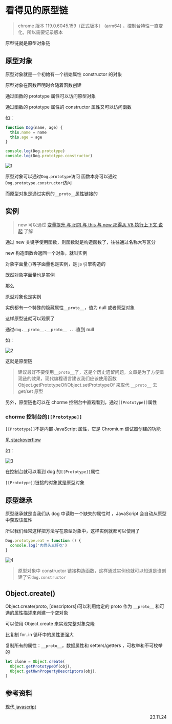 # 看得见的原型链

> chrome 版本 119.0.6045.159（正式版本） (arm64) ，控制台特性一直变化，所以需要记录版本

原型链就是原型对象链

## 原型对象

原型对象就是一个初始有一个初始属性 constructor 的对象

原型对象在函数声明时会随着函数创建

通过函数的 prototype 属性可以访问原型对象

通过函数的 prototype 属性的 constructor 属性又可以访问函数

如：

```ts
function Dog(name, age) {
  this.name = name
  this.age = age
}

console.log(Dog.prototype)
console.log(Dog.prototype.constructor)
```

![1](/img/interview/3/2-1.jpg)

原型对象可以通过`Dog.prototype`访问
函数本身可以通过`Dog.prototype.constructor`访问

而原型对象是通过实例的`__proto__`属性链接的

## 实例

> new 可以通过 <a href="./1变量提升 与 闭包 与 this 与 new 那得从 V8 执行上下文 说起">变量提升 与 闭包 与 this 与 new 那得从 V8 执行上下文 说起</a> 了解

通过 new 关键字使用函数，则函数就是构造函数了，往往通过名称大写区分

new 构造函数会返回一个对象，就叫实例

对象字面量`{}`等字面量也是实例，是 js 引擎构造的

既然对象字面量也是实例

那么

原型对象也是实例

实例都有一个特殊的隐藏属性`__proto__`，值为 null 或者原型对象

这样原型链就可以观察了

通过`dog.__proto__.__proto__ ...`直到 null

如：

![2](/img/interview/3/2-2.jpg)

这就是原型链

> 建议最好不要使用`__proto__`了，这是个历史遗留问题，文章是为了方便呈现链的效果，现代编程语言建议我们应该使用函数 Object.getPrototypeOf/Object.setPrototypeOf 来取代 `__proto__` 去 get/set 原型

另外，原型链也可以在 chorme 控制台中直观看到，通过`[[Prototype]]`属性

### chorme 控制台的`[[Prototype]]`

`[[Prototype]]`不是内部 JavaScript 属性，它是 Chromium 调试器创建的功能

[见 stackoverflow](https://stackoverflow.com/questions/75718019/display-of-proto-vs-prototype-in-chrome-developer-tools)

如：

![3](/img/interview/3/2-3.jpg)

在控制台就可以看到 dog 的`[[Prototype]]`属性

`[[Prototype]]`链接的对象就是原型对象

## 原型继承

原型继承就是当我们从 dog 中读取一个缺失的属性时
，JavaScript 会自动从原型中获取该属性

所以我们经常这样把方法写在原型对象中，这样实例就都可以使用了

```ts
Dog.prototype.eat = function () {
  console.log('肉骨头真好吃')
}
```

![4](/img/interview/3/2-4.jpg)

> 原型对象中 constructor 链接构造函数，这样通过实例也就可以知道是谁创建了它`dog.constructor`

## Object.create()

Object.create(proto, [descriptors])可以利用给定的 proto 作为 `__proto__` 和可选的属性描述来创建一个空对象

可以使用 Object.create 来实现完整对象克隆

比复制 for..in 循环中的属性更强大

复制所有的属性：`__proto__`，数据属性和 setters/getters ，可枚举和不可枚举的

```js
let clone = Object.create(
  Object.getPrototypeOf(obj),
  Object.getOwnPropertyDescriptors(obj),
)
```

## 参考资料

[现代 javascript](https://zh.javascript.info/prototypes)

<p align="right">23.11.24</p>
